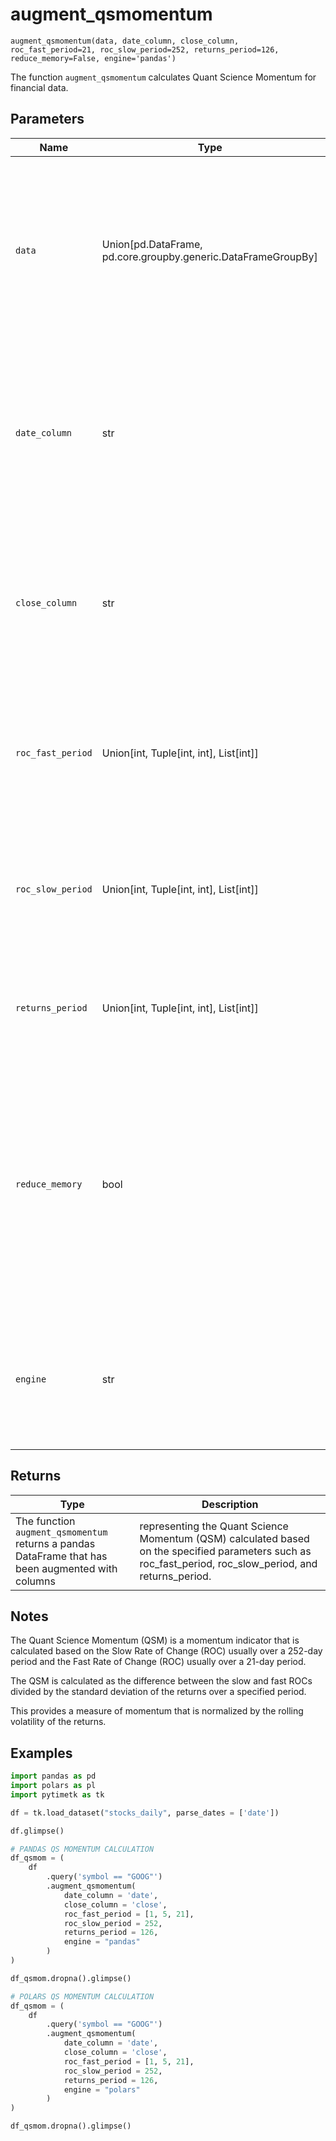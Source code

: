 # augment_qsmomentum { #pytimetk.augment_qsmomentum }

`augment_qsmomentum(data, date_column, close_column, roc_fast_period=21, roc_slow_period=252, returns_period=126, reduce_memory=False, engine='pandas')`

The function `augment_qsmomentum` calculates Quant Science Momentum for financial data.

## Parameters

| Name              | Type                                                            | Description                                                                                                                                                                                                                                                                                                                           | Default    |
|-------------------|-----------------------------------------------------------------|---------------------------------------------------------------------------------------------------------------------------------------------------------------------------------------------------------------------------------------------------------------------------------------------------------------------------------------|------------|
| `data`            | Union\[pd.DataFrame, pd.core.groupby.generic.DataFrameGroupBy\] | The `data` parameter in the `augment_qsmomentum` function is expected to be a pandas DataFrame or a pandas DataFrameGroupBy object. This parameter represents the input data on which the momentum calculations will be performed.                                                                                                    | _required_ |
| `date_column`     | str                                                             | The `date_column` parameter in the `augment_qsmomentum` function refers to the column in your input data that contains the dates associated with the financial data. This column is used for time-based operations and calculations within the function.                                                                              | _required_ |
| `close_column`    | str                                                             | The `close_column` parameter in the `augment_qsmomentum` function refers to the column in the input DataFrame that contains the closing prices of the financial instrument or asset for which you want to calculate the momentum.                                                                                                     | _required_ |
| `roc_fast_period` | Union\[int, Tuple\[int, int\], List\[int\]\]                    | The `roc_fast_period` parameter in the `augment_qsmomentum` function determines the period used for calculating the fast Rate of Change (ROC) momentum indicator.                                                                                                                                                                     | `21`       |
| `roc_slow_period` | Union\[int, Tuple\[int, int\], List\[int\]\]                    | The `roc_slow_period` parameter in the `augment_qsmomentum` function represents the period used for calculating the slow rate of change (ROC) in momentum analysis.                                                                                                                                                                   | `252`      |
| `returns_period`  | Union\[int, Tuple\[int, int\], List\[int\]\]                    | The `returns_period` parameter in the `augment_qsmomentum` function determines the period over which the returns are calculated.                                                                                                                                                                                                      | `126`      |
| `reduce_memory`   | bool                                                            | The `reduce_memory` parameter in the `augment_qsmomentum` function is a boolean flag that indicates whether memory reduction techniques should be applied to the input data before and after the momentum calculation process. If set to `True`, memory reduction methods will be used to optimize memory usage, potentially reducing | `False`    |
| `engine`          | str                                                             | The `engine` parameter in the `augment_qsmomentum` function specifies the computation engine to be sed for calculating momentum. It can have two possible values: "pandas" or "polars".                                                                                                                                               | `'pandas'` |

## Returns

| Type                                                                                              | Description                                                                                                                                              |
|---------------------------------------------------------------------------------------------------|----------------------------------------------------------------------------------------------------------------------------------------------------------|
| The function `augment_qsmomentum` returns a pandas DataFrame that has been augmented with columns | representing the Quant Science Momentum (QSM) calculated based on the specified parameters such as roc_fast_period, roc_slow_period, and returns_period. |

## Notes


The Quant Science Momentum (QSM) is a momentum indicator that is calculated based on the Slow Rate of Change (ROC) usually over a 252-day period and the Fast Rate of Change (ROC) usually over a 21-day period. 

The QSM is calculated as the difference between the slow and fast ROCs divided by the standard deviation of the returns over a specified period.

This provides a measure of momentum that is normalized by the rolling volatility of the returns.

## Examples

``` python
import pandas as pd
import polars as pl
import pytimetk as tk

df = tk.load_dataset("stocks_daily", parse_dates = ['date'])

df.glimpse()
```

``` python
# PANDAS QS MOMENTUM CALCULATION
df_qsmom = (
    df 
        .query('symbol == "GOOG"') 
        .augment_qsmomentum(
            date_column = 'date', 
            close_column = 'close', 
            roc_fast_period = [1, 5, 21], 
            roc_slow_period = 252, 
            returns_period = 126, 
            engine = "pandas"
        ) 
)

df_qsmom.dropna().glimpse()
```

``` python
# POLARS QS MOMENTUM CALCULATION
df_qsmom = (
    df 
        .query('symbol == "GOOG"') 
        .augment_qsmomentum(
            date_column = 'date', 
            close_column = 'close', 
            roc_fast_period = [1, 5, 21], 
            roc_slow_period = 252, 
            returns_period = 126, 
            engine = "polars"
        ) 
)

df_qsmom.dropna().glimpse()
```